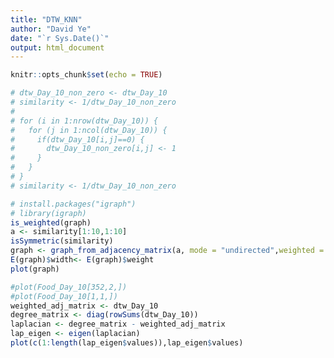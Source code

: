 ```yaml
---
title: "DTW_KNN"
author: "David Ye"
date: "`r Sys.Date()`"
output: html_document
---
```


```r
knitr::opts_chunk$set(echo = TRUE)
```

```r
# dtw_Day_10_non_zero <- dtw_Day_10
# similarity <- 1/dtw_Day_10_non_zero
# 
# for (i in 1:nrow(dtw_Day_10)) {
#   for (j in 1:ncol(dtw_Day_10)) {
#     if(dtw_Day_10[i,j]==0) {
#       dtw_Day_10_non_zero[i,j] <- 1
#     }
#   }
# }
# similarity <- 1/dtw_Day_10_non_zero
```

```r
# install.packages("igraph")
# library(igraph)
is_weighted(graph)
a <- similarity[1:10,1:10]
isSymmetric(similarity)
graph <- graph_from_adjacency_matrix(a, mode = "undirected",weighted = TRUE )
E(graph)$width<- E(graph)$weight
plot(graph)
```

```r
#plot(Food_Day_10[352,2,])
#plot(Food_Day_10[1,1,])
weighted_adj_matrix <- dtw_Day_10
degree_matrix <- diag(rowSums(dtw_Day_10))
laplacian <- degree_matrix - weighted_adj_matrix
lap_eigen <- eigen(laplacian)
plot(c(1:length(lap_eigen$values)),lap_eigen$values)
```
